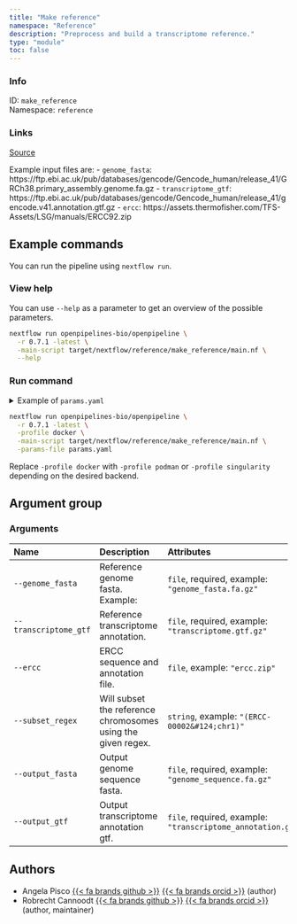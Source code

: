 ```yaml
---
title: "Make reference"
namespace: "Reference"
description: "Preprocess and build a transcriptome reference."
type: "module"
toc: false
---
```


::: {.column-margin}

### Info

ID: `make_reference`  
Namespace: `reference`

### Links
[Source](https://github.com/openpipelines-bio/openpipeline/blob/main/openpipelines/src/reference/make_reference){.btn-action .btn-sm .btn-info .btn role="button"}

:::

Example input files are:
  - `genome_fasta`: https://ftp.ebi.ac.uk/pub/databases/gencode/Gencode_human/release_41/GRCh38.primary_assembly.genome.fa.gz
  - `transcriptome_gtf`: https://ftp.ebi.ac.uk/pub/databases/gencode/Gencode_human/release_41/gencode.v41.annotation.gtf.gz
  - `ercc`: https://assets.thermofisher.com/TFS-Assets/LSG/manuals/ERCC92.zip


## Example commands

You can run the pipeline using `nextflow run`.

### View help

You can use `--help` as a parameter to get an overview of the possible parameters.

```bash
nextflow run openpipelines-bio/openpipeline \
  -r 0.7.1 -latest \
  -main-script target/nextflow/reference/make_reference/main.nf \
  --help
```

### Run command

<details>
<summary>Example of `params.yaml`</summary>
```yaml

```
</details>

```bash
nextflow run openpipelines-bio/openpipeline \
  -r 0.7.1 -latest \
  -profile docker \
  -main-script target/nextflow/reference/make_reference/main.nf \
  -params-file params.yaml
```

:::{.callout-note}
Replace `-profile docker` with `-profile podman` or `-profile singularity` depending on the desired backend.
:::

## Argument group

### Arguments

|Name                  |Description                                                  |Attributes                                                     |
|:---------------------|:------------------------------------------------------------|:--------------------------------------------------------------|
|`--genome_fasta`      |Reference genome fasta. Example:                             |`file`, required, example: `"genome_fasta.fa.gz"`              |
|`--transcriptome_gtf` |Reference transcriptome annotation.                          |`file`, required, example: `"transcriptome.gtf.gz"`            |
|`--ercc`              |ERCC sequence and annotation file.                           |`file`, example: `"ercc.zip"`                                  |
|`--subset_regex`      |Will subset the reference chromosomes using the given regex. |`string`, example: `"(ERCC-00002&#124;chr1)"`                  |
|`--output_fasta`      |Output genome sequence fasta.                                |`file`, required, example: `"genome_sequence.fa.gz"`           |
|`--output_gtf`        |Output transcriptome annotation gtf.                         |`file`, required, example: `"transcriptome_annotation.gtf.gz"` |

## Authors

  * Angela Pisco [{{< fa brands github >}}](https://github.com/aopisco) [{{< fa brands orcid >}}](https://orcid.org/0000-0003-0142-2355) (author)
  * Robrecht Cannoodt [{{< fa brands github >}}](https://github.com/rcannood) [{{< fa brands orcid >}}](https://orcid.org/0000-0003-3641-729X) (author, maintainer)
